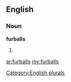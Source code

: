 ==English==

===Noun===
'''furballs'''

# {{plural of|[[furball]]}}

[[Category:English plurals]]

[[ar:furballs]]
[[my:furballs]]